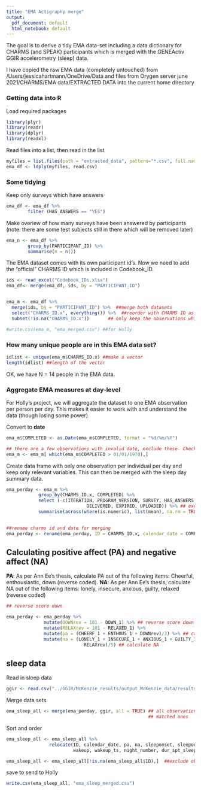 ```yaml
---
title: "EMA Actigraphy merge"
output:
  pdf_document: default
  html_notebook: default
---
```


The goal is to derive a tidy EMA data-set including a data dictionary for CHARMS (and SPEAK) participants which is merged with the GENEActiv GGIR accelerometry (sleep) data. 

I have copied the raw EMA data (completely untouched) from /Users/jessicahartmann/OneDrive/Data and files from Orygen server june 2021/CHARMS/EMA data/EXTRACTED DATA into the current home directory 


### Getting data into  R

Load required packages

```r
library(plyr)
library(readr)
library(dplyr)
library(readxl)
```

Read files into a list, then read in the list
```r
myfiles = list.files(path = "extracted_data", pattern="*.csv", full.names=TRUE)
ema_df <- ldply(myfiles, read.csv)
```

### Some tidying 

Keep only surveys which have answers 
```r
ema_df <- ema_df %>%
        filter (HAS_ANSWERS == "YES") 
```


Make overiew of how many surveys have been answered by participants (note: there are some test subjects still in there which will be removed later)
```r
ema_n <- ema_df %>% 
        group_by(PARTICIPANT_ID) %>%
        summarise(n = n()) 
```

The EMA dataset comes with its own participant id's. Now we need to add the "official" CHARMS ID which is included in Codebook_ID. 

```r
ids <- read_excel("Codebook_IDs.xlsx")
ema_df<- merge(ema_df, ids, by = "PARTICIPANT_ID")


ema_m <- ema_df %>%
  merge(ids, by = "PARTICIPANT_ID") %>%  ##merge both datasets
  select("CHARMS_ID.x", everything()) %>%  ##reorder with CHARMS ID as first column
  subset(!is.na("CHARMS_ID.x"))       ## only keep the observations which have a CHARMS ID
```

```r
#write.csv(ema_m, "ema_merged.csv") ##for Holly 
```


### How many unique people are in this EMA data set?

```r
idlist <- unique(ema_m$CHARMS_ID.x) ##make a vector 
length(idlist) ##length of the vector 
```

OK, we have N = 14 people in the EMA data. 

### Aggregate EMA measures at day-level 

For Holly's project, we will aggregate the dataset to one EMA observation per person per day. This makes it easier to work with and understand the data (though losing some power)  

 Convert to **date** 
```r
ema_m$COMPLETED <- as.Date(ema_m$COMPLETED, format = "%d/%m/%Y")

## there are a few observations with invalid date, exclude these. Check with Ann Ee why 
ema_m <- ema_m[ which(ema_m$COMPLETED > 01/01/1970),] 
```

Create data frame with only one observation per individual per day and keep only relevant variables. This can then be merged with the sleep day summary data. 
```r

ema_perday <- ema_m %>% 
            group_by(CHARMS_ID.x, COMPLETED) %>% 
            select (-c(ITERATION, PROGRAM_VERSION, SURVEY, HAS_ANSWERS, 
                              DELIVERED, EXPIRED, UPLOADED)) %>% ## exclude non-relevant columns
            summarise(across(where(is.numeric), list(mean), na.rm = TRUE)) ## calculate the day mean
            
```
```r
##rename charms id and date for merging 
ema_perday <- rename(ema_perday, ID = CHARMS_ID.x, calendar_date = COMPLETED) 
```

## Calculating positive affect (PA) and negative affect (NA) 


**PA**: As per Ann Ee's thesis, calculate PA out of the following items: Cheerful, enthousiastic, down (reverse coded). 
**NA**: As per Ann Ee's thesis, calculate NA out of the following items: lonely, insecure, anxious, guilty, relaxed (reverse coded)


```r
## reverse score down 

ema_perday <- ema_perday %>%
              mutate(DOWNrev = 101 - DOWN_1) %>% ## reverse score down 
              mutate(RELAXrev = 101 - RELAXED_1) %>%
              mutate(pa = (CHEERF_1 + ENTHOUS_1 + DOWNrev)/3) %>% ## calculate PA
              mutate(na = (LONELY_1 + INSECURE_1 + ANXIOUS_1 + GUILTY_1 + 
                             RELAXrev)/5) ## calculate NA

```


## sleep data 

Read in sleep data 
```r
ggir <- read.csv("../GGIR/McKenzie_results/output_McKenzie_data/results/part5_daysummary_WW_L30M100V400_T5A5.csv")
```

Merge data sets 

```r
ema_sleep_all <- merge(ema_perday, ggir, all = TRUE) ## all observations, not just 
                                                     ## matched ones
```

Sort and order 

```r
ema_sleep_all <- ema_sleep_all %>%
                relocate(ID, calendar_date, pa, na, sleeponset, sleeponset_ts, 
                         wakeup, wakeup_ts, night_number, dur_spt_sleep_min:daytype)

ema_sleep_all <- ema_sleep_all[!is.na(ema_sleep_all$ID),]  ##exclude obs without ID          
```

save to send to Holly 

```r
write.csv(ema_sleep_all, "ema_sleep_merged.csv")
```



